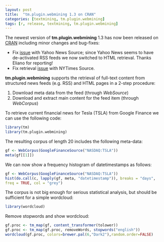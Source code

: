 ```yaml
---
layout: post
title:  "tm.plugin.webmining 1.3 on CRAN"
categories: [textmining, tm.plugin.webmining]
tags: [r, release, textmining, tm.plugin.webmining]
---
```


The newest version of **tm.plugin.webmining** 1.3 has now been 
released on [CRAN](CRAN-tm.plugin.webmining) including minor changes and bug-fixes:

- Fix [issue](#7) with Yahoo 
  News Source; since Yahoo News seems to have de-activated RSS feeds we now switched to 
  HTML retrieval. Thanks Eliano for reporting!
- Fix retrieval [issue](#6) 
  with NYTimes Source.

[CRAN-tm.plugin.webmining]: http://cran.r-project.org/web/packages/tm.plugin.webmining/index.html
[#6]: https://github.com/mannau/tm.plugin.webmining/issues/6
[#7]: https://github.com/mannau/tm.plugin.webmining/issues/7

**tm.plugin.webmining** supports the retrieval of full-text content from 
structured news feeds (e.g. RSS) and HTML pages in a 2-step procedure:

1. Download meta data from the feed (through *WebSource*)
2. Download and extract main content for the feed item (through *WebCorpus*)

To retrieve current financial news for Tesla (TSLA) from Google Finance we can 
use the following code:

```r
library(tm)
library(tm.plugin.webmining)
```

The resulting corpus of length 20 includes the following meta-data:
```r
gf <- WebCorpus(GoogleFinanceSource("NASDAQ:TSLA"))
meta(gf[[1]])
```

We can now show a frequency histogram of datetimestamps as follows:
```r
gf <- WebCorpus(GoogleFinanceSource("NASDAQ:TSLA"))
hist(do.call(c, lapply(gf, meta, "datetimestamp")), breaks = "days", 
freq = TRUE, col = "grey")
```

The corpus is not big enough for serious statistical analysis, but should be 
sufficient for a simple wordcloud:
```r
library(wordcloud)
```

Remove stopwords and show wordcloud:
```r
gf.proc <- tm_map(gf, content_transformer(tolower))
gf.proc <- tm_map(gf.proc, removeWords, stopwords("english"))
wordcloud(gf.proc, colors=brewer.pal(6,"Dark2"),random.order=FALSE)
```
